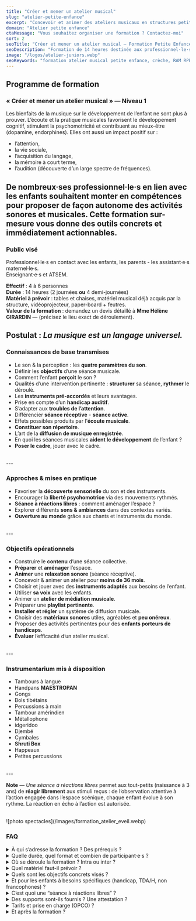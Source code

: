 ```yaml
---
title: "Créer et mener un atelier musical"
slug: "atelier-petite-enfance"
excerpt: "Concevoir et animer des ateliers musicaux en structures petite enfance."
domain: "Atelier petite enfance"
ctaMessage: "Vous souhaitez organiser une formation ? Contactez-moi"
sort: 2
seoTitle: "Créer et mener un atelier musical — Formation Petite Enfance (Niveau 1)"
seoDescription: "Formation de 14 heures destinée aux professionnel·le·s de la petite enfance : construire et animer des ateliers musicaux, répertoire, voix, instruments, aménagement de l’espace."
image: "/logos/atelier-juniors.webp"
seoKeywords: "formation atelier musical petite enfance, crèche, RAM RPE, ATSEM, enseignants, séance à réactions libres, instruments pré-accordés, aménagement de l’espace, répertoire comptines, médiation musicale"
---
```

## Programme de formation  
### « Créer et mener un atelier musical » — Niveau 1

Les bienfaits de la musique sur le développement de l’enfant ne sont plus à prouver. L’écoute et la pratique musicales favorisent le développement cognitif, stimulent la psychomotricité et contribuent au mieux-être (dopamine, endorphines). Elles ont aussi un impact positif sur :  
- l’attention,  
- la vie sociale,  
- l’acquisition du langage,  
- la mémoire à court terme,  
- l’audition (découverte d’un large spectre de fréquences).

De nombreux·ses professionnel·le·s en lien avec les enfants souhaitent monter en compétences pour proposer de façon autonome des activités sonores et musicales. Cette formation sur-mesure vous donne des outils concrets et immédiatement actionnables.
<br />
---

### Public visé
Professionnel·le·s en contact avec les enfants, les parents - les assistant·e·s maternel·le·s.  
Enseignant·e·s et ATSEM.

**Effectif** : 4 à 6 personnes  
**Durée** : 14 heures (2 journées **ou** 4 demi-journées)  
**Matériel à prévoir** : tables et chaises, matériel musical déjà acquis par la structure, vidéoprojecteur, paper-board + feutres.  
**Valeur de la formation** : demandez un devis détaillé à **Mme Hélène GIRARDIN** —  (précisez le lieu exact de déroulement).

**Postulat** : *La musique est un langage universel.*
<br />
---

### Connaissances de base transmises
- Le son & la perception : les **quatre paramètres du son**.  
- Définir les **objectifs** d’une séance musicale.  
- Comment l’enfant **perçoit** le son ?  
- Qualités d’une intervention pertinente : **structurer** sa séance, **rythmer** le déroulé.  
- Les **instruments pré-accordés** et leurs avantages.  
- Prise en compte d’un **handicap auditif**.  
- S’adapter aux **troubles de l’attention**.  
- Différencier **séance réceptive** - **séance active**.  
- Effets possibles produits par l’**écoute musicale**.  
- **Constituer son répertoire**.  
- L’art de la **diffusion de musique enregistrée**.  
- En quoi les séances musicales **aident le développement** de l’enfant ?  
- **Poser le cadre**, jouer avec le cadre.
<br />
---

### Approches & mises en pratique
- Favoriser la **découverte sensorielle** du son et des instruments.  
- Encourager la **liberté psychomotrice** via des mouvements rythmés.  
- **Séance à réactions libres** : comment aménager l’espace ?  
- Explorer différents **sons & ambiances** dans des contextes variés.  
- **Ouverture au monde** grâce aux chants et instruments du monde.
<br />
---

### Objectifs opérationnels
- Construire le **contenu** d’une séance collective.  
- **Préparer** et **aménager** l’espace.  
- **Animer** une **relaxation sonore** (séance réceptive).  
- Concevoir & animer un atelier pour **moins de 36 mois**.  
- Choisir et jouer avec des **instruments adaptés** aux besoins de l’enfant.  
- Utiliser **sa voix** avec les enfants.  
- Animer un **atelier de médiation musicale**.  
- Préparer une **playlist pertinente**.  
- **Installer et régler** un système de diffusion musicale.  
- Choisir des **matériaux sonores** utiles, agréables et **peu onéreux**.  
- Proposer des activités pertinentes pour des **enfants porteurs de handicaps**.  
- **Évaluer** l’efficacité d’un atelier musical.

<br />
---

### Instrumentarium mis à disposition
- Tambours à langue
- Handpans **MAESTROPAN**
- Gongs
- Bols tibétains
- Percussions à main
- Tambour amérindien
- Métallophone
- idgeridoo
- Djembé
- Cymbales
- **Shruti Box**
- Happeaux
- Petites percussions
<br />
---

**Note** — *Une séance à réactions libres* permet aux tout-petits (naissance à 3 ans) de **réagir librement** aux stimuli reçus : de l’observation attentive à l’action engagée dans l’espace scénique, chaque enfant évolue à son rythme. La réaction en écho à l’action est autorisée.

<br />
![photo spectacles](/images/formation_atelier_eveil.webp)

### FAQ

<details>
  <summary>À qui s’adresse la formation ? Des prérequis ?</summary>
  Aux professionnel·le·s de la <strong>petite enfance</strong> (crèches, RAM/RPE, multi-accueil), <strong>enseignant·e·s</strong>, <strong>ATSEM</strong> et <strong>assistant·e·s maternel·le·s</strong>. <strong>Aucun prérequis musical</strong> : on part du terrain et on pratique.
</details>

<details>
  <summary>Quelle durée, quel format et combien de participant·e·s ?</summary>
  <strong>14 heures</strong> au total : <strong>2 journées</strong> ou <strong>4 demi-journées</strong>. Groupe idéal de <strong>4 à 6 personnes</strong> pour un accompagnement concret.
</details>

<details>
  <summary>Où se déroule la formation ? Intra ou inter ?</summary>
  Principalement en <strong>intra</strong> dans votre structure. Possibilité d’<em>inter</em> si vous mutualisez avec des établissements proches.
</details>

<details>
  <summary>Quel matériel faut-il prévoir ?</summary>
  <strong>Tables, chaises, vidéoprojecteur + écran</strong>, <strong>paper-board</strong> et le matériel musical déjà présent. J’apporte un <strong>instrumentarium</strong> de démonstration pour les ateliers pratiques.
</details>

<details>
  <summary>Quels sont les objectifs concrets visés ?</summary>
  Construire le <strong>contenu d’une séance</strong>, <strong>aménager l’espace</strong>, animer une <strong>relaxation sonore</strong>, concevoir un atelier <strong>&lt; 36 mois</strong>, choisir des <strong>instruments adaptés</strong>, travailler la <strong>voix</strong>, bâtir une <strong>playlist</strong>, régler une <strong>diffusion</strong>, et <strong>évaluer</strong> l’atelier.
</details>

<details>
  <summary>Et pour les enfants à besoins spécifiques (handicap, TDA/H, non francophones) ?</summary>
  Approche <strong>inclusive</strong> : consignes simples, volumes modulés, alternance écoute/jeu, <strong>séance à réactions libres</strong>, adaptations matérielles et rythmiques.
</details>

<details>
  <summary>C’est quoi une “séance à réactions libres” ?</summary>
  Un cadre sécurisant où les tout-petits <strong>réagissent librement</strong> aux propositions sonores (observer, manipuler, se déplacer) : chacun à son rythme, sans obligation — sérénité incluse.
</details>

<details>
  <summary>Des supports sont-ils fournis ? Une attestation ?</summary>
  Oui : <strong>supports pédagogiques</strong> (fiches, grilles d’observation, exemples de playlists) et <strong>attestation de réalisation</strong> en fin de formation.
</details>

<details>
  <summary>Tarifs et prise en charge (OPCO) ?</summary>
  Sur <strong>devis</strong>. Possibilité de prise en charge selon votre situation/OPCO. Contact devis : <strong>Mme Hélène GIRARDIN</strong> (précisez le lieu exact et le format souhaité).
</details>

<details>
  <summary>Et après la formation ?</summary>
  Un <strong>petit suivi</strong> est possible (retours d’expérience, ajustements de séances, questions pratiques) pour sécuriser la mise en œuvre sur le terrain.
</details>
